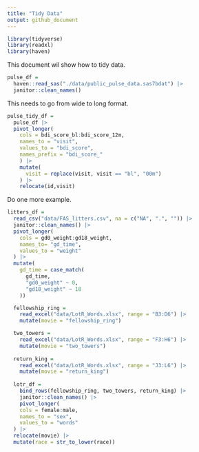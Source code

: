 ```yaml
---
title: "Tidy Data"
output: github_document
---
```


```r
library(tidyverse)
library(readxl)
library(haven)
```

This document wil show how to tidy data. 

```r
pulse_df = 
  haven::read_sas("./data/public_pulse_data.sas7bdat") |>
  janitor::clean_names()
```

This needs to go from wide to long format. 

```r
pulse_tidy_df = 
  pulse_df |>
  pivot_longer(
    cols = bdi_score_bl:bdi_score_12m,
    names_to = "visit", 
    values_to = "bdi_score",
    names_prefix = "bdi_score_"
    ) |>
    mutate(
      visit = replace(visit, visit == "bl", "00m")
    ) |>
    relocate(id,visit)
```

Do one more example. 

```r
litters_df = 
  read_csv("data/FAS_litters.csv", na = c("NA", ".", "")) |>
  janitor::clean_names() |>
  pivot_longer(
    cols = gd0_weight:gd18_weight, 
    names_to= "gd_time", 
    values_to = "weight"
  ) |>
  mutate(
    gd_time = case_match(
      gd_time, 
      "gd0_weight" ~ 0, 
      "gd18_weight" ~ 18
    ))
```

```r
  fellowship_ring = 
    read_excel("data/LotR_Words.xlsx", range = "B3:D6") |> 
    mutate(movie = "fellowship_ring")

  two_towers = 
    read_excel("data/LotR_Words.xlsx", range = "F3:H6") |> 
    mutate(movie = "two_towers")
  
  return_king = 
    read_excel("data/LotR_Words.xlsx", range = "J3:L6") |> 
    mutate(movie = "return_king")
  
  lotr_df = 
    bind_rows(fellowship_ring, two_towers, return_king) |> 
    janitor::clean_names() |> 
    pivot_longer(
    cols = female:male, 
    names_to = "sex", 
    values_to = "words"
  ) |>  
  relocate(movie) |> 
  mutate(race = str_to_lower(race))
```


